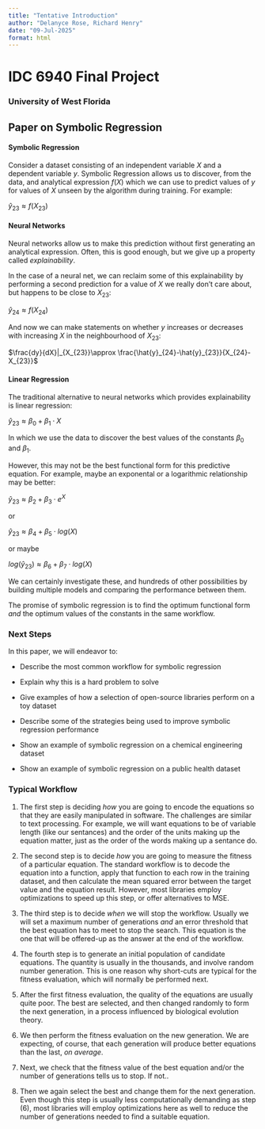 ```yaml
---
title: "Tentative Introduction"
author: "Delanyce Rose, Richard Henry"
date: "09-Jul-2025"
format: html
---
```


# IDC 6940 Final Project

### University of West Florida

## Paper on Symbolic Regression

#### Symbolic Regression

Consider a dataset consisting of an independent variable $X$ and a dependent variable $y$. Symbolic Regression allows us to discover, from the data, and analytical expression $f(X)$ which we can use to predict values of $y$ for values of $X$ unseen by the algorithm during training. For example:

$\hat{y}_{23} \approx f(X_{23})$

#### Neural Networks

Neural networks allow us to make this prediction without first generating an analytical expression. Often, this is good enough, but we give up a property called *explainability*.

In the case of a neural net, we can reclaim some of this explainability by performing a second prediction for a value of $X$ we really don't care about, but happens to be close to $X_{23}$:

$\hat{y}_{24} \approx f(X_{24})$

And now we can make statements on whether $y$ increases or decreases with increasing $X$ in the neighbourhood of $X_{23}$:

$\frac{dy}{dX}|_{X_{23}}\approx \frac{\hat{y}_{24}-\hat{y}_{23}}{X_{24}-X_{23}}$

#### Linear Regression

The traditional alternative to neural networks which provides explainability is linear regression:

$\hat{y}_{23} \approx \beta_0 +\beta_1 \cdot X$

In which we use the data to discover the best values of the constants $\beta_0$ and $\beta_1$.

However, this may not be the best functional form for this predictive equation. For example, maybe an exponental or a logarithmic relationship may be better:

$\hat{y}_{23} \approx \beta_2 +\beta_3 \cdot e^X$

or

$\hat{y}_{23} \approx \beta_4 +\beta_5 \cdot log(X)$

or maybe

$log(\hat{y}_{23}) \approx \beta_6 +\beta_7 \cdot log(X)$

We can certainly investigate these, and hundreds of other possibilities by building multiple models and comparing the performance between them.

The promise of symbolic regression is to find the optimum functional form *and* the optimum values of the constants in the same workflow.

### Next Steps

In this paper, we will endeavor to:

-   Describe the most common workflow for symbolic regression

-   Explain why this is a hard problem to solve

-   Give examples of how a selection of open-source libraries perform on a toy dataset

-   Describe some of the strategies being used to improve symbolic regression performance

-   Show an example of symbolic regression on a chemical engineering dataset

-   Show an example of symbolic regression on a public health dataset

### Typical Workflow

1.  The first step is deciding *how* you are going to encode the equations so that they are easily manipulated in software. The challenges are similar to text processing. For example, we will want equations to be of variable length (like our sentances) and the order of the units making up the equation matter, just as the order of the words making up a sentance do.

2.  The second step is to decide *how* you are going to measure the fitness of a particular equation. The standard workflow is to decode the equation into a function, apply that function to each row in the training dataset, and then calculate the mean squared error between the target value and the equation result. However, most libraries employ optimizations to speed up this step, or offer alternatives to MSE.

3.  The third step is to decide *when* we will stop the workflow. Usually we will set a maximum number of generations *and* an error threshold that the best equation has to meet to stop the search. This equation is the one that will be offered-up as the answer at the end of the workflow.

4.  The fourth step is to generate an initial population of candidate equations. The quantity is usually in the thousands, and involve random number generation. This is one reason why short-cuts are typical for the fitness evaluation, which will normally be performed next.

5.  After the first fitness evaluation, the quality of the equations are usually quite poor. The best are selected, and then changed randomly to form the next generation, in a process influenced by biological evolution theory.

6.  We then perform the fitness evaluation on the new generation. We are expecting, of course, that each generation will produce better equations than the last, *on average*.

7.  Next, we check that the fitness value of the best equation and/or the number of generations tells us to stop. If not..

8.  Then we again select the best and change them for the next generation. Even though this step is usually less computationally demanding as step (6), most libraries will employ optimizations here as well to reduce the number of generations needed to find a suitable equation.